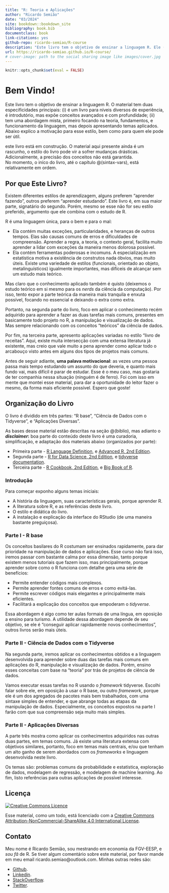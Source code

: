 ```yaml
--- 
title: "R: Teoria e Aplicações"
author: "Ricardo Semião"
date: "03/2024"
site: bookdown::bookdown_site
bibliography: book.bib
documentclass: book
link-citations: yes
github-repo: ricardo-semiao/R-course
description: "Este livro tem o objetivo de ensinar a linguagem R. Ele (i) é feito para níveis diversos de experiência, é introdutório, mas expõe conceitos avançados e com profundidade; (ii) tem uma abordagem mista, primeiro focando na teoria, fundamentos, e funcionamento da linguagem, mas depois apresentando temas aplicados."
url: https://ricardo-semiao.github.io/R-course/
# cover-image: path to the social sharing image like images/cover.jpg
---
```


```r
knitr::opts_chunk$set(eval = FALSE)
```

# Bem Vindo! {-}

Este livro tem o objetivo de ensinar a linguagem R. O material tem duas especificidades principais: (i) é um livro para níveis diversos de experiência, é introdutório, mas expõe conceitos avançados e com profundidade; (ii) tem uma abordagem mista, primeiro focando na teoria, fundamentos, e funcionamento da linguagem, mas depois apresentando temas aplicados. Abaixo explico a motivação para esse estilo, bem como para quem ele pode ser útil.

:::{.warn}
este livro está em construção. O material aqui presente ainda é um rascunho, o estilo do livro pode vir a sofrer mudanças drásticas. Adicionalmente, a precisão dos conceitos não está garantida.<br>
No momento, o iníco do livro, até o capítulo \@(sintax-vars), está relativamente em ordem.
:::

## Por que Este Livro? {-}

Existem diferentes estilos de aprendizagem, alguns preferem "aprender fazendo", outros preferem "aprender estudando". Este livro é, em sua maior parte, signatário do segundo. Porém, mesmo se esse não for seu estilo preferido, argumento que ele combina com o estudo de R.

R é uma linguagem única, para o bem e para o mal:

- Ela contém muitas exceções, particularidades, e heranças de outros tempos. Elas são causas comuns de erros e dificuldades de compreensão. Aprender a regra, a teoria, o contexto geral, facilita muito aprender a lidar com exceções da maneira menos dolorosa possível.
- Ela contém ferramentas poderosas e incomuns. A especialização em estatística motiva a existência de construtos nada óbvios, mas muito úteis. Existe uma variedade de estilos (funcionais, orientado ao objeto, metalinguísticos) igualmente importantes, mas difíceis de alcançar sem um estudo mais teórico.

Mas claro que o conhecimento aplicado também é quisto (deixemos o estudo teórico em si mesmo para os _nerds_ da ciência da computação). Por isso, tento expor a parte teórica da maneira mais tranquila e enxuta possível, focando no essencial e deixando o extra como extra.

Portanto, na segunda parte do livro, foco em aplicar o conhecimento recém adquirido para aprender a fazer as duas tarefas mais comuns, presentes em basicamente todo projeto no R, a manipulação e visualização de dados. Mas sempre relacionando com os conceitos "teóricos" da ciência de dados.

Por fim, na terceira parte, apresento aplicações variadas no estilo "livro de receitas". Aqui, existe muita intersecção com uma extensa literatura já existente, mas creio que vale muito a pena aprender como aplicar todo o arcabouço visto antes em alguns dos tipos de projetos mais comuns.

Antes de seguir adiante, __uma palava motivacional__: as vezes uma pessoa passa mais tempo estudando um assunto do que deveria, e quanto mais fundo vai, mais difícil é parar de estudar. Esse é o meu caso, mas gostaria de ter companhia nessa situação (ninguém é de ferro). Foi com isso em mente que montei esse material, para dar a oportunidade do leitor fazer o mesmo, da forma mais eficiente possível. Espero que goste!



## Organização do Livro {-}

O livro é dividido em três partes: "R base", "Ciência de Dados com o Tidyverse", e "Aplicações Diversas".

As bases desse material estão descritas na seção \@(biblio), mas adianto o **_disclaimer_:** boa parte do conteúdo deste livro é uma curadoria, simplificação, e adaptação dos materiais abaixo (organizados por parte):

- Primeira parte - [R Language Definition](https://cran.r-project.org/doc/manuals/r-release/R-lang.pdf), e [Advanced R, 2nd Edition](https://adv-r.hadley.nz/).
- Segunda parte - [R for Data Science, 2nd Edition](https://r4ds.hadley.nz/), e [tidyverse documentation](https://www.tidyverse.org/).
- Terceira parte - [R Cookbook, 2nd Edition](https://rc2e.com/), e [Big Book of R](https://www.bigbookofr.com/).


### Introdução {-}
Para começar exponho alguns temas iniciais:

- A história da linguagem, suas características gerais, porque aprender R.
- A literatura sobre R, e as referências deste livro.
- O estilo e didática do livro.
- A instalação e explicação da interface do RStudio (de uma maneira bastante preguiçosa).


### Parte I - R base {-}
Os conceitos basilares do R costumam ser ensinados rapidamente, para dar prioridade na manipulação de dados e aplicações. Esse curso não fará isso, iremos passar com bastante calma por essa dimensão, tanto porque existem menos tutoriais que fazem isso, mas principalmente, porque aprender sobre como o R funciona com detalhe gera uma série de benefícios:

- Permite entender códigos mais complexos.
- Permite aprender fontes comuns de erros e como evitá-las.
- Permite escrever códigos mais elegantes e principalmente mais eficientes.
- Facilitará a explicação dos conceitos que empoderam o _tidyverse_.

Essa abordagem é algo como ter aulas formais de uma língua, em oposição a ensino para turismo. A utilidade dessa abordagem depende de seu objetivo, se ele é "conseguir aplicar rapidamente novos conhecimentos", outros livros serão mais úteis.


### Parte II - Ciência de Dados com o Tidyverse {-}
Na segunda parte, iremos aplicar os conhecimentos obtidos e a linguagem desenvolvida para aprender sobre duas das tarefas mais comuns em aplicações do R, manipulação e visualização de dados. Porém, ensino esses conceitas com base na "teoria" por trás de projetos de ciência de dados.

Vamos executar essas tarefas no R usando o _framework_ tidyverse. Escolhi falar sobre ele, em oposição à usar o R base, ou outro _framework_, porque ele é um dos agregados de pacotes mais bem trabalhados, com uma sintaxe simples de entender, e que abrange todas as etapas da manipulação de dados. Especialmente, os conceitos expostos na parte I farão com que sua compreensão seja muito mais simples.


### Parte II - Aplicações Diversas {-}
A parte três mostra como aplicar os conhecimentos adquiridos nas outras duas partes, em temas comuns. Já existe uma literatura extensa com objetivos similares, portanto, foco em temas mais centrais, e/ou que tenham um alto ganho de serem abordados com os _frameworks_ e linguagem desenvolvida neste livro.

Os temas são: problemas comuns da probabilidade e estatística, exploração de dados, modelagem de regressão, e modelagem de machine learning. Ao fim, listo referências para outras aplicações de possível interesse.



## Licença {-}

<a rel="license" href="https://creativecommons.org/licenses/by-nc-sa/4.0/"><img alt="Creative Commons Licence" style="border-width:0" src="https://i.creativecommons.org/l/by-nc-sa/4.0/88x31.png" /></a>

Esse material, como um todo, está licenciado com a [Creative Commons Attribution-NonCommercial-ShareAlike 4.0 International License](https://creativecommons.org/licenses/by-nc-sa/4.0/).



## Contato {-}

Meu nome é Ricardo Semião, sou mestrando em economia da FGV-EESP, e _sou fã_ de R. Se tiver algum comentário sobre este material, por favor mande em meu email ricardo.semiao@outlook.com. Minhas outras redes são:

- [Github](https://github.com/ricardo-semiao).
- [Linkedin](https://www.linkedin.com/in/ricardo-semiao/).
- [StackOverflow](https://stackoverflow.com/users/13048728/ricardo-semi%c3%a3o-e-castro).
- [Twitter](https://twitter.com/ricardo_semiao).
